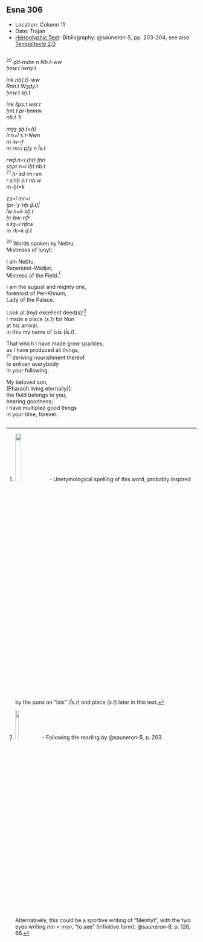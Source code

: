 ## Esna 306 {-}  
  
<style>  
  
  .col2 {  
    columns: 2 320px;         /* number of columns and width in pixels*/  
    -webkit-columns: 2 320px; /* chrome, safari */  
    -moz-columns: 2 320px;    /* firefox */  
    -webkit-column-break-inside: avoid;  
    -page-break-inside: avoid;  
    -break-inside: avoid;  
  }  
  
</style>  

- Location: Column 11
- Date: Trajan 
- [Hieroglyphic Text](https://www.ifao.egnet.net/uploads/publications/enligne/Temples-Esna003.pdf#page=267){target="_blank"}- Bibliography: @sauneron-5, pp. 203-204; see also [Tempeltexte 2.0](http://www.tempeltexte.uni-tuebingen.de/portal/#/text-detail/1161){target="_blank"}

<div class="col2">  


^20^ *ḏd-mdw n Nb.t-ww  *  
*ḥnw.t Ỉwny.t  *  
    
*ỉnk nb(.t)-ww   *  
*Rnn.t Wȝḏy.t   *  
*ḥnw.t sḫ.t  *  
    
*ỉnk šps.t wsr.t   *  
*ḫnt.t pr-ẖnmw  *  
*nb.t ʿḥ   *  
    
*mȝȝ ȝḫ.t=(ỉ)  *  
*ỉr.n=ỉ s.t-Nwn  *  
*m ỉw=f  *  
*m rn=ỉ pfy n Ỉs.t  *  
     
*rwḏ.n=ỉ (ḥr) ṯḥn  *  
*sḫpr.n=ỉ ỉḫt nb.t  *  
^21^ *ḥr šd ỉm=sn  *  
*r sʿnḫ ỉr.t nb.w  *  
*m-ḫt=k  *  
    
*zȝ=ỉ mr=ỉ  *  
*(pr-ʿȝ ʿnḫ ḏ.t)|  *  
*ỉw n=k sḫ.t  *  
*ẖr bw-nfr  *  
*sʿšȝ=ỉ nfrw   *  
*m rk=k ḏ.t  *
   
^20^ Words spoken by Nebtu,  
Mistresss of Iunyt:  
  
I am Nebtu,  
Renenutet-Wadjet,  
Mistress of the Field.[^fn-306-0]  
  
I am the august and mighty one,  
foremost of Per-Khnum;  
Lady of the Palace.  
  
Look at (my) excellent deed(s)![^fn-306-1]  
I made a place (*s.t*) for Nun  
at his arrival,  
in this my name of Isis (*Ỉs.t*).  
  
That which I have made grow sparkles,  
as I have produced all things,  
^21^ deriving nourishment thereof  
to enliven everybody   
in your following.  
  
My beloved son,  
(Pharaoh living eternally)|:  
the field belongs to you,  
bearing goodness;  
I have multipled good things  
in your time, forever.  

</div>

[^fn-306-0]: ![](./images/306_20_2.png){width=18%} - Unetymological spelling of this word, probably inspired by the puns on "Isis" (*Ỉs.t*) and place (*s.t*) later in this text.
[^fn-306-1]: ![](./images/306_20_3.png){width=14%} - Following the reading by @sauneron-5, p. 203. Alternatively, this could be a sportive writing of "Menhyt", with the two eyes writing *mn* < *mȝn*, "to see" (infinitive form); @sauneron-8, p. 126, 66.